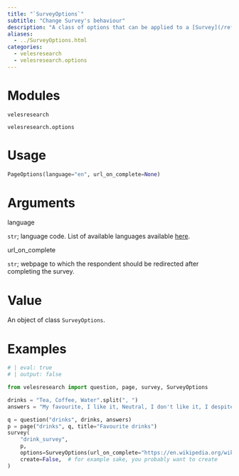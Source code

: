 ```yaml
---
title: "`SurveyOptions`"
subtitle: "Change Survey's behaviour"
description: "A class of options that can be applied to a [Survey](/ref/structure/Survey.qmd) object. Main possibilities include setting a language and redirect URL. All currently available options can be found below."
aliases: 
  - ../SurveyOptions.html
categories:
  - velesresearch
  - velesresearch.options
---
```

# Modules

`velesresearch`

`velesresearch.options`

# Usage

``` python
PageOptions(language="en", url_on_complete=None)
```


# Arguments

::: arg_name
language
:::
::: arg_desc
`str`; language code. List of available languages available [here](https://github.com/surveyjs/survey-library/tree/master/src/localization).
:::

::: arg_name
url_on_complete
:::
::: arg_desc
`str`; webpage to which the respondent should be redirected after completing the survey.
:::

# Value

An object of class `SurveyOptions`.

# Examples

``` python
# | eval: true
# | output: false

from velesresearch import question, page, survey, SurveyOptions

drinks = "Tea, Coffee, Water".split(", ")
answers = "My favourite, I like it, Neutral, I don't like it, I despite it".split(", ")

q = question("drinks", drinks, answers)
p = page("drinks", q, title="Favourite drinks")
survey(
    "drink_survey",
    p,
    options=SurveyOptions(url_on_complete="https://en.wikipedia.org/wiki/Tea"),
    create=False,  # for example sake, you probably want to create
)
```